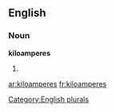 ==English==

===Noun===
'''kiloamperes'''

# {{plural of|[[kiloampere]]}}

[[Category:English plurals]]

[[ar:kiloamperes]]
[[fr:kiloamperes]]